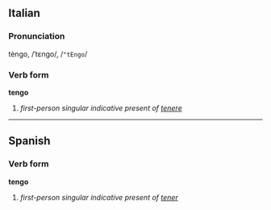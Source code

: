 ==Italian==
===Pronunciation===
tèngo, /ˈtɛngo/, /<tt>"tEngo</tt>/
===Verb form===
'''tengo'''

# ''first-person singular indicative present of [[tenere]]''

----

==Spanish==
===Verb form===
'''tengo'''

# ''first-person singular indicative present of [[tener]]''